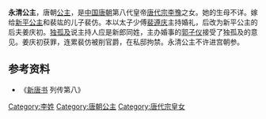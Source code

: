 {{東亞女性歷史人物
| 名稱=永清公主
| 身份=[[唐朝|唐朝]]公主
| 畫像=
| 說明=
| 姓=李
| 名=
| 封爵=[[公主|公主]]
| 位號=
| 封號=永清公主
| 出生年=
| 婚年=
| 逝世年=
| 諡號=
| 墳墓=
| 父親=[[唐代宗|唐代宗]][[李豫|李豫]]
| 夫=裴仿
| 夫之父=裴竑
| 夫之母=[[新平公主|新平公主]]
|}}
'''永清公主'''，唐朝[[公主|公主]]，是[[中国|中国]][[唐朝|唐朝]]第八代皇帝[[唐代宗|唐代宗]][[李豫|李豫]]之女。她的生母不详。嫁给[[新平公主|新平公主]]和裴竑的儿子裴仿。本以太子少傅[[裴遵庆|裴遵庆]]主持婚礼，后改为新平公主的后夫姜庆初。[[独孤及|独孤及]]说主持人应是新郎同姓，主办婚事的[[郭子仪|郭子仪]]接受了独孤及的意见。姜庆初获罪，连累裴仿被削官爵，在私邸拘禁。永清公主不许进宫朝参。
== 参考资料 ==
*《[[新唐书|新唐书]] 列传第八》

[[Category:李姓|Category:李姓]]
[[Category:唐朝公主|Category:唐朝公主]]
[[Category:唐代宗皇女|Category:唐代宗皇女]]